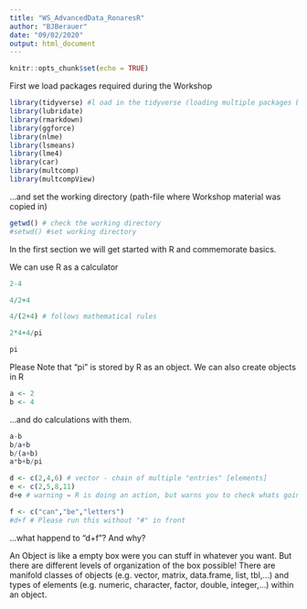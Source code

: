 ```yaml
---
title: "WS_AdvancedData_RonaresR"
author: "BJBerauer"
date: "09/02/2020"
output: html_document
---
```


```r
knitr::opts_chunk$set(echo = TRUE)
```

First we load packages required during the Workshop

```r
library(tidyverse) #l oad in the tidyverse (loading multiple packages belonging to the "tidyverse")
library(lubridate)
library(rmarkdown)
library(ggforce)
library(nlme)
library(lsmeans)
library(lme4)
library(car)
library(multcomp)
library(multcompView)
```

...and set the working directory (path-file where Workshop material was copied in)

```r
getwd() # check the working directory 
#setwd() #set working directory
```


In the first section we will get started with R and commemorate basics.

We can use R as a calculator

```r
2-4

4/2+4 

4/(2+4) # follows mathematical rules

2*4+4/pi

pi
```

Please Note that "pi" is stored by R as an object.
We can also create objects in R 

```r
a <- 2
b <- 4
```

...and do calculations with them.

```r
a-b
b/a+b
b/(a+b)
a*b+b/pi

d <- c(2,4,6) # vector - chain of multiple "entries" [elements]
e <- c(2,5,8,11)
d+e # warning = R is doing an action, but warns you to check whats going on | coercion: R repeats the shorter object 

f <- c("can","be","letters")
#d+f # Please run this without "#" in front

```

...what happend to "d+f"? And why?

An Object is like a empty box were you can stuff in whatever you want. But there are different levels of organization of the box possible!
There are manifold classes of objects (e.g. vector, matrix, data.frame, list, tbl,...) and types of elements (e.g. numeric, character, factor, double, integer,...) within an object.

